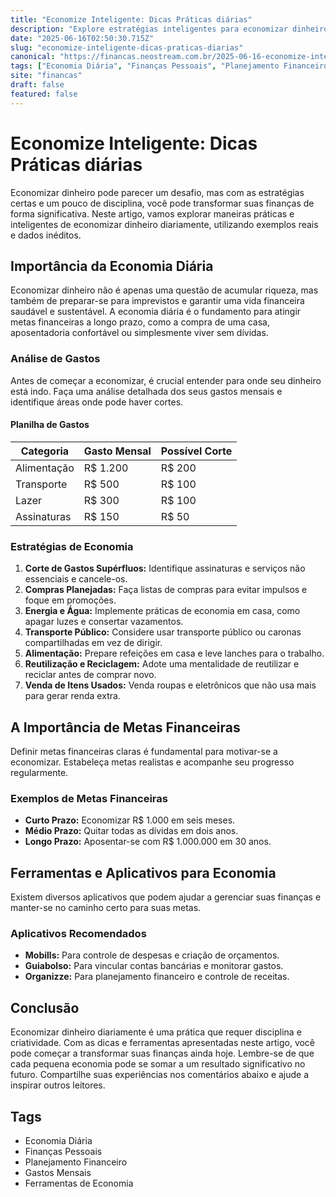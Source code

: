 ```yaml
---
title: "Economize Inteligente: Dicas Práticas diárias"
description: "Explore estratégias inteligentes para economizar dinheiro diariamente com exemplos práticos e dicas inéditas para melhorar suas finanças."
date: "2025-06-16T02:50:30.715Z"
slug: "economize-inteligente-dicas-praticas-diarias"
canonical: "https://financas.neostream.com.br/2025-06-16-economize-inteligente-dicas-praticas-diarias"
tags: ["Economia Diária", "Finanças Pessoais", "Planejamento Financeiro", "Gastos Mensais", "Ferramentas de Economia"]
site: "financas"
draft: false
featured: false
---
```


# Economize Inteligente: Dicas Práticas diárias

Economizar dinheiro pode parecer um desafio, mas com as estratégias certas e um pouco de disciplina, você pode transformar suas finanças de forma significativa. Neste artigo, vamos explorar maneiras práticas e inteligentes de economizar dinheiro diariamente, utilizando exemplos reais e dados inéditos.

## Importância da Economia Diária

Economizar dinheiro não é apenas uma questão de acumular riqueza, mas também de preparar-se para imprevistos e garantir uma vida financeira saudável e sustentável. A economia diária é o fundamento para atingir metas financeiras a longo prazo, como a compra de uma casa, aposentadoria confortável ou simplesmente viver sem dívidas.

### Análise de Gastos

Antes de começar a economizar, é crucial entender para onde seu dinheiro está indo. Faça uma análise detalhada dos seus gastos mensais e identifique áreas onde pode haver cortes.

#### Planilha de Gastos

| Categoria      | Gasto Mensal | Possível Corte |
|----------------|--------------|----------------|
| Alimentação    | R$ 1.200     | R$ 200         |
| Transporte     | R$ 500       | R$ 100         |
| Lazer          | R$ 300       | R$ 100         |
| Assinaturas    | R$ 150       | R$ 50          |

### Estratégias de Economia

1. **Corte de Gastos Supérfluos:** Identifique assinaturas e serviços não essenciais e cancele-os.
2. **Compras Planejadas:** Faça listas de compras para evitar impulsos e foque em promoções.
3. **Energia e Água:** Implemente práticas de economia em casa, como apagar luzes e consertar vazamentos.
4. **Transporte Público:** Considere usar transporte público ou caronas compartilhadas em vez de dirigir.
5. **Alimentação:** Prepare refeições em casa e leve lanches para o trabalho.
6. **Reutilização e Reciclagem:** Adote uma mentalidade de reutilizar e reciclar antes de comprar novo.
7. **Venda de Itens Usados:** Venda roupas e eletrônicos que não usa mais para gerar renda extra.

## A Importância de Metas Financeiras

Definir metas financeiras claras é fundamental para motivar-se a economizar. Estabeleça metas realistas e acompanhe seu progresso regularmente.

### Exemplos de Metas Financeiras

- **Curto Prazo:** Economizar R$ 1.000 em seis meses.
- **Médio Prazo:** Quitar todas as dívidas em dois anos.
- **Longo Prazo:** Aposentar-se com R$ 1.000.000 em 30 anos.

## Ferramentas e Aplicativos para Economia

Existem diversos aplicativos que podem ajudar a gerenciar suas finanças e manter-se no caminho certo para suas metas.

### Aplicativos Recomendados

- **Mobills:** Para controle de despesas e criação de orçamentos.
- **Guiabolso:** Para vincular contas bancárias e monitorar gastos.
- **Organizze:** Para planejamento financeiro e controle de receitas.

## Conclusão

Economizar dinheiro diariamente é uma prática que requer disciplina e criatividade. Com as dicas e ferramentas apresentadas neste artigo, você pode começar a transformar suas finanças ainda hoje. Lembre-se de que cada pequena economia pode se somar a um resultado significativo no futuro. Compartilhe suas experiências nos comentários abaixo e ajude a inspirar outros leitores.

## Tags

- Economia Diária
- Finanças Pessoais
- Planejamento Financeiro
- Gastos Mensais
- Ferramentas de Economia
